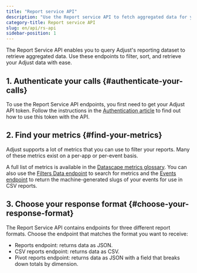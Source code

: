 ```yaml
---
title: "Report service API"
description: "Use the Report service API to fetch aggregated data for your apps."
category-title: Report service API
slug: en/api/rs-api
sidebar-position: 1
---
```


The Report Service API enables you to query Adjust's reporting dataset to retrieve aggregated data. Use these endpoints to filter, sort, and retrieve your Adjust data with ease.

## 1. Authenticate your calls {#authenticate-your-calls}

To use the Report Service API endpoints, you first need to get your Adjust API token. Follow the instructions in the [Authentication article](/en/api/rs-api/authentication) to find out how to use this token with the API.

## 2. Find your metrics {#find-your-metrics}

Adjust supports a lot of metrics that you can use to filter your reports. Many of these metrics exist on a per-app or per-event basis.

A full list of metrics is available in the [Datascape metrics glossary](https://help.adjust.com/en/article/datascape-metrics-glossary). You can also use the [Filters Data endpoint](/en/api/rs-api/filters-data) to search for metrics and the [Events endpoint](/en/api/rs-api/events) to return the machine-generated slugs of your events for use in CSV reports.

## 3. Choose your response format {#choose-your-response-format}

The Report Service API contains endpoints for three different report formats. Choose the endpoint that matches the format you want to receive:

- Reports endpoint: returns data as JSON.
- CSV reports endpoint: returns data as CSV.
- Pivot reports endpoint: returns data as JSON with a field that breaks down totals by dimension.
